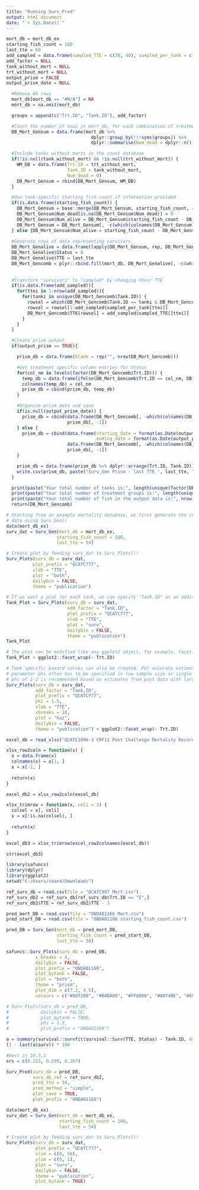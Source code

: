 ```yaml
---
title: "Running Surv_Pred"
output: html_document
date: "`r Sys.Date()`"
---
```


```r
mort_db = mort_db_ex
starting_fish_count = 100
last_tte = 60
add_sampled = data.frame(sampled_TTE = c(30, 40), sampled_per_tank = c(5, 5))
add_factor = NULL
tank_without_mort = NULL
trt_without_mort = NULL
output_prism = FALSE
output_prism_date = NULL

  #Remove NA rows
  mort_db[mort_db == "#N/A"] = NA
  mort_db = na.omit(mort_db)

  groups = append(c("Trt.ID", "Tank.ID"), add_factor)

  #Count the number of rows in mort_db, for each combination of treatment and tank ID
  DB_Mort_Gensum = data.frame(mort_db %>%
                                dplyr::group_by(!!!syms(groups)) %>%
                                dplyr::summarise(Num_dead = dplyr::n(), .groups = "keep"))

  #Include tanks without morts in the count database
  if(!is.null(tank_without_mort) && !is.null(trt_without_mort)) {
    WM_DB = data.frame(Trt.ID = trt_without_mort,
                       Tank.ID = tank_without_mort,
                       Num_dead = 0)
    DB_Mort_Gensum = rbind(DB_Mort_Gensum, WM_DB)
  }

  #Use tank-specific starting fish count if information provided
  if(is.data.frame(starting_fish_count)) {
    DB_Mort_Gensum = base::merge(DB_Mort_Gensum, starting_fish_count, all.y = TRUE)
    DB_Mort_Gensum$Num_dead[is.na(DB_Mort_Gensum$Num_dead)] = 0
    DB_Mort_Gensum$Num_alive = DB_Mort_Gensum$starting_fish_count - DB_Mort_Gensum$Num_dead
    DB_Mort_Gensum = DB_Mort_Gensum[, -c(which(colnames(DB_Mort_Gensum) %in% "starting_fish_count"))]
  } else {DB_Mort_Gensum$Num_alive = starting_fish_count - DB_Mort_Gensum$Num_dead}
  
  #Generate rows of data representing survivors
  DB_Mort_Genalive = data.frame(lapply(DB_Mort_Gensum, rep, DB_Mort_Gensum$Num_alive))
  DB_Mort_Genalive$Status = 0
  DB_Mort_Genalive$TTE = last_tte
  DB_Mort_Gencomb = plyr::rbind.fill(mort_db, DB_Mort_Genalive[, -c(which(colnames(DB_Mort_Gensum)
                                                                          %in% c("Num_alive", "Num_dead")))])
  
  #Transform "survivors" to "sampled" by changing their TTE
  if(is.data.frame(add_sampled)){
    for(ttei in 1:nrow(add_sampled)){
      for(tanki in unique(DB_Mort_Gencomb$Tank.ID)) {
        rowsel = which(DB_Mort_Gencomb$Tank.ID == tanki & DB_Mort_Gencomb$TTE == last_tte)
        rowsel = rowsel[1:add_sampled$sampled_per_tank[ttei]]
        DB_Mort_Gencomb$TTE[rowsel] = add_sampled$sampled_TTE[[ttei]]
      }
    }
  }

  #Create prism output
  if(output_prism == TRUE){

    prism_db = data.frame(blank = rep("", nrow(DB_Mort_Gencomb)))

    #Get treatment specific column entries for Status
    for(col_nm in levels(factor(DB_Mort_Gencomb$Trt.ID))) {
      temp_db = data.frame(ifelse(DB_Mort_Gencomb$Trt.ID == col_nm, DB_Mort_Gencomb$Status, ""))
      colnames(temp_db) = col_nm
      prism_db = cbind(prism_db, temp_db)
    }

    #Organize prism data and save
    if(is.null(output_prism_date)) {
      prism_db = cbind(data.frame(DB_Mort_Gencomb[, -which(colnames(DB_Mort_Gencomb) == "Status")]),
                       prism_db[, -1])
    } else {
      prism_db = cbind(data.frame(starting_date = format(as.Date(output_prism_date, format = "%d-%b-%Y"), "%d-%b-%Y"),
                                  ending_date = format(as.Date(output_prism_date, format = "%d-%b-%Y") + DB_Mort_Gencomb$TTE, "%d-%b-%Y")),
                       data.frame(DB_Mort_Gencomb[, -which(colnames(DB_Mort_Gencomb) == "Status")]),
                       prism_db[, -1])
    }

    prism_db = data.frame(prism_db %>% dplyr::arrange(Trt.ID, Tank.ID))
    write.csv(prism_db, paste("Surv_Gen Prism - last TTE ", last_tte, ".csv", sep = ""))
  }

  print(paste("Your total number of tanks is:", length(unique(factor(DB_Mort_Gencomb$Tank.ID)))))
  print(paste("Your total number of treatment groups is:", length(unique(factor(DB_Mort_Gencomb$Trt.ID)))))
  print(paste("Your total number of fish in the output data is:", nrow(DB_Mort_Gencomb)))
  return(DB_Mort_Gencomb)
```


```r
# Starting from an example mortality database, we first generate the complete survivor
# data using Surv_Gen()
data(mort_db_ex)
surv_dat = Surv_Gen(mort_db = mort_db_ex,
                   starting_fish_count = 100,
                   last_tte = 54)

# Create plot by feeding surv_dat to Surv_Plots()!
Surv_Plots(surv_db = surv_dat,
          plot_prefix = "QCATC777",
          xlab = "TTE",
          plot = "both",
          dailybin = FALSE,
          theme = "publication")

# If we want a plot for each tank, we can specify "Tank.ID" as an additional factor:
Tank_Plot = Surv_Plots(surv_db = surv_dat,
                       add_factor = "Tank.ID",
                       plot_prefix = "QCATC777",
                       xlab = "TTE",
                       plot = "surv",
                       dailybin = FALSE,
                       theme = "publication")
Tank_Plot

# The plot can be modified like any ggplot2 object, for example, faceting by treatment:
Tank_Plot + ggplot2::facet_wrap(~ Trt.ID)

# Tank specific hazard curves can also be created. For accurate estimation, the
# parameter phi often has to be specified in low sample size or single tank cases. A
# phi of 1-2 is recommended based on estimates from past data with larger sample sizes.
Surv_Plots(surv_db = surv_dat,
           add_factor = "Tank.ID",
           plot_prefix = "QCATC777",
           phi = 1.5, 
           xlab = "TTE",
           xbreaks = 10,
           plot = "haz",
           dailybin = FALSE,
           theme = "publication") + ggplot2::facet_wrap(~ Trt.ID)
```


```r
excel_db = read_xlsx("QCATC1096-3 CRF11 Post Challenge Mortality Record.xlsx")

xlsx_row2coln = function(x) {
  x = data.frame(x)
  colnames(x) = x[1, ]
  x = x[-1, ]
  
  return(x)
}

excel_db2 = xlsx_row2coln(excel_db)

xlsx_trimrow = function(x, coli = 1) {
  colsel = x[, coli]
  x = x[!is.na(colsel), ]
  
  return(x)
}

excel_db3 = xlsx_trimrow(excel_row2colnames(excel_db))

str(excel_db3)
```

```r
library(safuncs)
library(dplyr)
library(ggplot2)
setwd("C:/Users/sean4/Downloads")

ref_surv_db = read.csv(file = "QCATC997 Mort.csv")
ref_surv_db2 = ref_surv_db[ref_surv_db$Trt.ID == "E",]
ref_surv_db2$TTE = ref_surv_db2$TTE - 3

pred_mort_DB = read.csv(file = "ONDA01166 Mort.csv")
pred_start_DB = read.csv(file = "ONDA01166 starting_fish_count.csv")

pred_DB = Surv_Gen(mort_db = pred_mort_DB,
                   starting_fish_count = pred_start_DB,
                   last_tte = 38)
```

```r
safuncs::Surv_Plots(surv_db = pred_DB,
           x_breaks = 4,
           dailybin = FALSE,
           plot_prefix = "ONDA01166",
           plot_bytank = FALSE,
           plot = "both",
           theme = "prism",
           plot_dim = c(7.2, 4.5),
           colours = c("#007200", "#BABA00", "#FF0000", "#00748E", "#690091", "#4F4F4F"))

# Surv_Plots(surv_db = pred_DB,
#            dailybin = FALSE,
#            plot_bytank = TRUE,
#            phi = 1.5,
#            plot_prefix = "ONDA01166")

a = summary(survival::survfit(survival::Surv(TTE, Status) ~ Tank.ID, data = pred_DB))
(1 - last(a$surv)) * 100

#best is 10,3,1
srs = c(0.213, 0.299, 0.267)
```

```r
Surv_Pred(surv_db = pred_DB,
          surv_db_ref = ref_surv_db2,
          pred_tte = 54,
          pred_method = "simple",
          plot_save = TRUE,
          plot_prefix = "ONDA01166")
```

```r
data(mort_db_ex)
surv_dat = Surv_Gen(mort_db = mort_db_ex,
                    starting_fish_count = 100,
                    last_tte = 54)

# Create plot by feeding surv_dat to Surv_Plots()!
Surv_Plots(surv_db = surv_dat,
           plot_prefix = "QCATC777",
           xlim = c(0, 56),
           ylim = c(0, 1),
           plot = "surv",
           dailybin = FALSE,
           theme = "publication",
           plot_bytank = TRUE)
```

